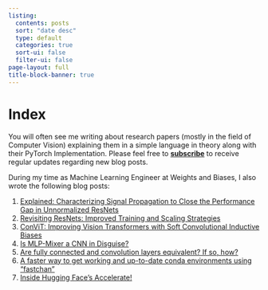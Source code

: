 ```yaml
---
listing:
  contents: posts
  sort: "date desc"
  type: default
  categories: true
  sort-ui: false
  filter-ui: false
page-layout: full
title-block-banner: true
---
```


# Index
You will often see me writing about research papers (mostly in the field of Computer Vision) explaining them in a simple language in theory along with their PyTorch Implementation. Please feel free to **[subscribe](https://amaarora.github.io/#subscribe-to-aman-aroras-blog)** to receive regular updates regarding new blog posts.

During my time as Machine Learning Engineer at Weights and Biases, I also wrote the following blog posts:

1. [Explained: Characterizing Signal Propagation to Close the Performance Gap in Unnormalized ResNets](https://wandb.ai/wandb_fc/pytorch-image-models/reports/Explained-Characterizing-Signal-Propagation-to-Close-the-Performance-Gap-in-Unnormalized-ResNets--Vmlldzo2NDIzNTE)
2. [Revisiting ResNets: Improved Training and Scaling Strategies](https://wandb.ai/wandb_fc/pytorch-image-models/reports/Revisiting-ResNets-Improved-Training-and-Scaling-Strategies--Vmlldzo2NDE3NTM)
3. [ConViT: Improving Vision Transformers with Soft Convolutional Inductive Biases](https://wandb.ai/wandb_fc/pytorch-image-models/reports/ConViT-Improving-Vision-Transformers-with-Soft-Convolutional-Inductive-Biases--Vmlldzo3MjIxMDk?galleryTag=intermediate)
4. [Is MLP-Mixer a CNN in Disguise?](https://wandb.ai/wandb_fc/pytorch-image-models/reports/Is-MLP-Mixer-a-CNN-in-Disguise---Vmlldzo4NDE1MTU?galleryTag=intermediate)
5. [Are fully connected and convolution layers equivalent? If so, how?](https://wandb.ai/wandb_fc/pytorch-image-models/reports/Are-fully-connected-and-convolution-layers-equivalent-If-so-how---Vmlldzo4NDgwNjY)
6. [A faster way to get working and up-to-date conda environments using "fastchan"](https://wandb.ai/wandb_fc/pytorch-image-models/reports/A-faster-way-to-get-working-and-up-to-date-conda-environments-using-fastchan---Vmlldzo2ODIzNzA)
7. [Inside Hugging Face's Accelerate!](https://wandb.ai/wandb_fc/pytorch-image-models/reports/Inside-Hugging-Face-s-Accelerate---Vmlldzo2MzgzNzA)